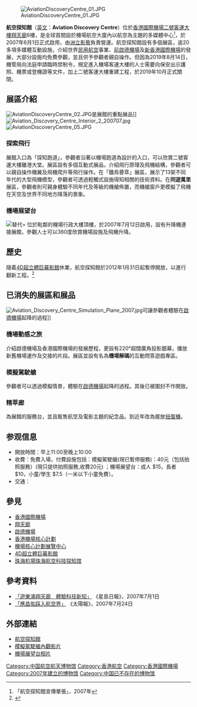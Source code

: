 {{Coord|22.3172|113.9376|display=title}}
[[File:AviationDiscoveryCentre_01.JPG|thumb]]

'''航空探知館'''（[[英文|英文]]：'''Aviation Discovery Centre'''）位於[[香港國際機場二號客運大樓|香港國際機場二號客運大樓]][[翔天廊|翔天廊]]6樓，是全球首間設於機場航空大廈內以航空為主題的多媒體中心<ref>「航空探知館宣傳單張」，2007年</ref>，於2007年6月1日正式啟用，由[[洲立影藝|洲立影藝]]負責營運。航空探知館設有多個展區，逾20多項多媒體互動設施，介紹世界[[民用航空|民用航空]]事業、[[啟德機場|前啟德機場]]及[[香港國際機場|新香港國際機場]]的發展，大部分設施均免費參觀，並且供予參觀者親自操作。但因為2019年8月14日，機管局向法庭申請臨時禁制令，規定進入機場客運大樓的人士需要向保安出示護照、機票或登機證等文件，加上二號客運大樓重建工程，於2019年10月正式關閉。

==展區介紹==
[[File:AviationDiscoveryCentre_02.JPG|thumb]]是展館的重點展品]]
[[File:Aviation_Discovery_Centre_Interior_2_200707.jpg|thumb]]
[[File:AviationDiscoveryCentre_05.JPG|thumb]]

===探索飛行===
展館入口為「探知跑道」，參觀者沿著以機場跑道為設計的入口，可以欣賞二號客運大樓離港大堂。展區設有多個互動式展品，介紹飛行原理及飛機結構，參觀者可以親自操作機翼及飛機爬升等飛行操作。在「鐵鳥薈萃」展區，展示了13架不同年代的大型飛機模型，參觀者可透過輕觸式設施得知相關的技術資料。在'''同遊萬里'''展區，參觀者則可親身體驗不同年代及等級的機艙佈置，而機艙窗戶更模擬了飛機在天空及世界不同地方降落的景象。

===機場展望台===
[[File:Two_photographers_are_shooting_planes_at_Hong_Kong_International_Airport.jpg|替代=]]
位於毗鄰的機場行政大樓頂樓，於2007年7月12日啟用，設有升降機連接展館，參觀人士可以360度欣賞機場設施及飛機升降。

== 歷史 ==
隨着[[4D超立體巨幕影館|4D超立體巨幕影館]]休業，航空探知館於2012年1月31日起暫停開放，以進行翻新工程。<ref>{{Cite web |url=http://hongkongfilms.mysinablog.com/index.php?op=ViewArticle&articleId=3407181 |title=機場4D超立體巨幕影館停業 |access-date=2012-03-28 |archive-url=https://web.archive.org/web/20141031041320/http://hongkongfilms.mysinablog.com/index.php?op=ViewArticle&articleId=3407181 |archive-date=2014-10-31 |dead-url=yes }}</ref>

==已消失的展區和展品==
[[File:Aviation_Discovery_Centre_Simulation_Plane_2007.jpg|thumb]]可讓參觀者體驗在[[啟德機場|啟德機場]]起降的過程]]
===機場動感之旅===
介紹啟德機場及香港國際機場的發展歷程，更設有220°超闊廣角投影銀幕，播放新舊機場運作及交接的片段。展區並設有名為'''機場解碼'''的互動問答遊戲專區。

===模擬駕駛艙===
參觀者可以透過模擬情景，體驗在[[啟德機場|啟德機場]]起降的過程。其後已被圍封不作開放。

===精萃廊===
為展館的服務台，並且販售航空及電影主題的紀念品。到近年改為擺放[[扭蛋機|扭蛋機]]。

==参观信息==
* 開放時間：早上11:00至晚上10:00
* 收費：免費入場，付費設施包括：模擬駕駛艙(現已暫停服務)：40元（包括拍照服務）(現只提供拍照服務,收費20元) ；機場展望台：成人 $15，長者 $10，小童/學生 $7.5（一米以下小童免費）。
* 交通：{{details|香港國際機場#交通配套}}

==參見==
* [[香港國際機場|香港國際機場]]
* [[翔天廊|翔天廊]]
* [[啟德機場|啟德機場]]
* [[香港機場核心計劃|香港機場核心計劃]]
* [[機場核心計劃展覽中心|機場核心計劃展覽中心]]
* [[4D超立體巨幕影館|4D超立體巨幕影館]]
* [[珠海机場|珠海机場]][[珠海航空科技探知馆|珠海航空科技探知馆]]

==參考資料==
<div class="references-small">
<references />
</div>

<span style="font-size:smaller;">
* [http://hk.realestate.yahoo.com/070630/299/2aoue.html 「遊東涌翔天廊　體驗科技新知」] {{Wayback|url=http://hk.realestate.yahoo.com/070630/299/2aoue.html |date=20090104024452 }}《星島日報》，2007年7月1日
* [http://the-sun.on.cc/channels/fea/20070724/20070723230247_0000.html 「應昌佑踩入航空界」] {{Wayback|url=http://the-sun.on.cc/channels/fea/20070724/20070723230247_0000.html |date=20160413160618 }}《太陽報》，2007年7月24日
</span>

==外部連結==
{{Commonscat|Hong Kong Aviation Discovery Centre}}
*[http://www.hongkongairport.com/chi/shopping/entertainment/t2/aviat/avia.html 航空探知館] {{Wayback|url=http://www.hongkongairport.com/chi/shopping/entertainment/t2/aviat/avia.html |date=20180311001143 }}
*[http://www.youtube.com/watch?v=834OaaC1MLU 模擬駕駛艙內觀影片] {{Wayback|url=http://www.youtube.com/watch?v=834OaaC1MLU |date=20161020234604 }}
*[https://web.archive.org/web/20071009200616/http://hkaec.hkadb.com/skydeck.htm 機場展望台相片]

{{香港博物館}}
[[Category:中国航空航天博物馆|Category:中国航空航天博物馆]]
[[Category:香港航空|Category:香港航空]]
[[Category:香港國際機場|Category:香港國際機場]]
[[Category:2007年建立的博物馆|Category:2007年建立的博物馆]]
[[Category:中国已不存在的博物馆|Category:中国已不存在的博物馆]]